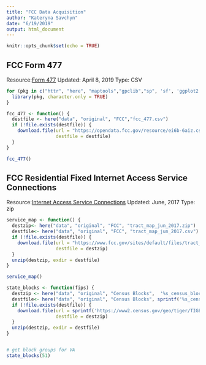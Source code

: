```yaml
---
title: "FCC Data Acquisition"
author: "Kateryna Savchyn"
date: "6/19/2019"
output: html_document
---
```


```r
knitr::opts_chunk$set(echo = TRUE)
```

## FCC Form 477

Resource:[Form 477](https://opendata.fcc.gov/Wireline/Fixed-Broadband-Deployment-Data-Dec-2017-Status-V2/ei6b-6aiz)
Updated: April 8, 2019
Type: CSV


```r
for (pkg in c("httr", "here", "maptools","gpclib","sp", 'sf', 'ggplot2', 'ggmap', 'osmdata', 'tidyverse', 'tigris', 'acs')) {
  library(pkg, character.only = TRUE)
}

fcc_477 <- function() {
  destfile <- here("data", "original", "FCC","fcc_477.csv")
  if (!file.exists(destfile)) {
    download.file(url = "https://opendata.fcc.gov/resource/ei6b-6aiz.csv",
                  destfile = destfile)
  }
}

fcc_477()

```

## FCC Residential Fixed Internet Access Service Connections
Resource:[Internet Access  Service Connections](https://www.fcc.gov/reports-research/maps/residential-fixed-internet-access-service-connections-per-1000-households-by-census-tract/)
Updated: June, 2017
Type: zip


```r
service_map <- function() {
  destzip<- here("data", "original", "FCC", "tract_map_jun_2017.zip")
  destfile<- here("data", "original", "FCC", "tract_map_jun_2017.csv")
  if (!file.exists(destfile)) {
    download.file(url = "https://www.fcc.gov/sites/default/files/tract_map_jun_2017.zip",
                  destfile = destzip)
  }
  unzip(destzip, exdir = destfile)
}

service_map()

```

```r
state_blocks <- function(fips) {
  destzip <- here("data", "original", "Census Blocks",  '%s_census_blocks')
  destfile<- here("data", "original", "Census Blocks", sprintf('%s_census_blocks', fips))
  if (!file.exists(destfile)) {
    download.file(url = sprintf('https://www2.census.gov/geo/tiger/TIGER2018/BG/tl_2018_%s_bg.zip', fips),
                  destfile = destzip)
  }
  unzip(destzip, exdir = destfile)
}


# get block groups for VA
state_blocks(51)

```



